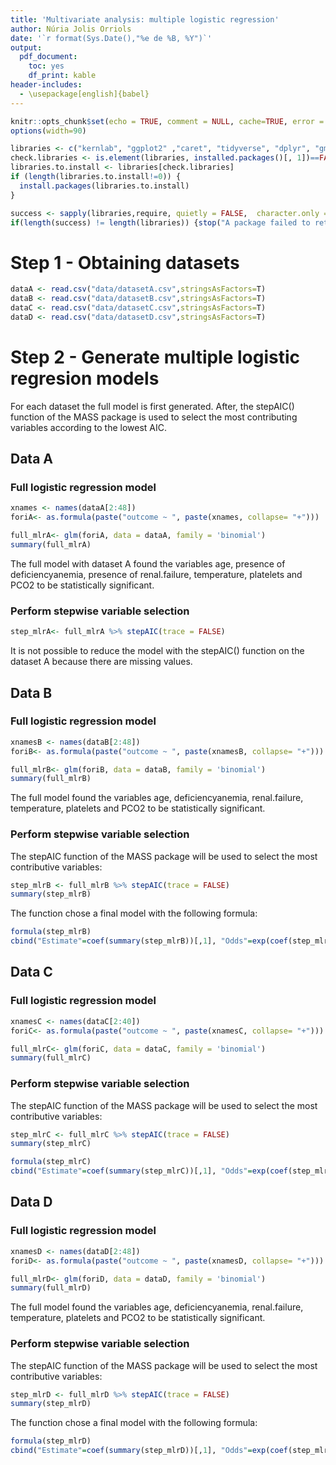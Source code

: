 ```yaml
---
title: 'Multivariate analysis: multiple logistic regression'
author: Núria Jolis Orriols
date: '`r format(Sys.Date(),"%e de %B, %Y")`' 
output:
  pdf_document:
    toc: yes
    df_print: kable
header-includes:
  - \usepackage[english]{babel}
---
```


```r
knitr::opts_chunk$set(echo = TRUE, comment = NULL, cache=TRUE, error = TRUE)
options(width=90)
```

```r
libraries <- c("kernlab", "ggplot2" ,"caret", "tidyverse", "dplyr", "gmodels", "MASS")
check.libraries <- is.element(libraries, installed.packages()[, 1])==FALSE
libraries.to.install <- libraries[check.libraries]
if (length(libraries.to.install!=0)) {
  install.packages(libraries.to.install)
}

success <- sapply(libraries,require, quietly = FALSE,  character.only = TRUE)
if(length(success) != length(libraries)) {stop("A package failed to return a success in require() function.")}
```

# Step 1 - Obtaining datasets

```r
dataA <- read.csv("data/datasetA.csv",stringsAsFactors=T)
dataB <- read.csv("data/datasetB.csv",stringsAsFactors=T)
dataC <- read.csv("data/datasetC.csv",stringsAsFactors=T)
dataD <- read.csv("data/datasetD.csv",stringsAsFactors=T)
```

# Step 2 - Generate multiple logistic regresion models 

For each dataset the full model is first generated. After, the stepAIC() function of the MASS package is used to select the most contributing variables according to the lowest AIC.

## Data A

### Full logistic regression model

```r
xnames <- names(dataA[2:48])
foriA<- as.formula(paste("outcome ~ ", paste(xnames, collapse= "+")))
```


```r
full_mlrA<- glm(foriA, data = dataA, family = 'binomial')
summary(full_mlrA)
```
The full model with dataset A found the variables age, presence of deficiencyanemia, presence of renal.failure, temperature, platelets and PCO2 to be statistically significant.

### Perform stepwise variable selection

```r
step_mlrA<- full_mlrA %>% stepAIC(trace = FALSE)
```

It is not possible to reduce the model with the stepAIC() function on the dataset A because there are missing values.

## Data B

### Full logistic regression model

```r
xnamesB <- names(dataB[2:48])
foriB<- as.formula(paste("outcome ~ ", paste(xnamesB, collapse= "+")))
```


```r
full_mlrB<- glm(foriB, data = dataB, family = 'binomial')
summary(full_mlrB)
```

The full model found the variables age, deficiencyanemia, renal.failure, temperature, platelets and PCO2 to be statistically significant.

### Perform stepwise variable selection

The stepAIC function of the MASS package will be used to select the most contributive variables:

```r
step_mlrB <- full_mlrB %>% stepAIC(trace = FALSE)
summary(step_mlrB)
```

The function chose a final model with the following formula: 

```r
formula(step_mlrB)
cbind("Estimate"=coef(summary(step_mlrB))[,1], "Odds"=exp(coef(step_mlrB)), coef(summary(step_mlrB))[,2:4])%>% kable(format="pandoc", round(3))
```

## Data C

### Full logistic regression model

```r
xnamesC <- names(dataC[2:40])
foriC<- as.formula(paste("outcome ~ ", paste(xnamesC, collapse= "+")))
```


```r
full_mlrC<- glm(foriC, data = dataC, family = 'binomial')
summary(full_mlrC)
```

### Perform stepwise variable selection

The stepAIC function of the MASS package will be used to select the most contributive variables:

```r
step_mlrC <- full_mlrC %>% stepAIC(trace = FALSE)
summary(step_mlrC)
```

```r
formula(step_mlrC)
cbind("Estimate"=coef(summary(step_mlrC))[,1], "Odds"=exp(coef(step_mlrC)), coef(summary(step_mlrC))[,2:4])%>% kable(format="pandoc", round(3))
```

## Data D

### Full logistic regression model

```r
xnamesD <- names(dataD[2:48])
foriD<- as.formula(paste("outcome ~ ", paste(xnamesD, collapse= "+")))
```


```r
full_mlrD<- glm(foriD, data = dataD, family = 'binomial')
summary(full_mlrD)
```

The full model found the variables age, deficiencyanemia, renal.failure, temperature, platelets and PCO2 to be statistically significant.

### Perform stepwise variable selection

The stepAIC function of the MASS package will be used to select the most contributive variables:

```r
step_mlrD <- full_mlrD %>% stepAIC(trace = FALSE)
summary(step_mlrD)
```

The function chose a final model with the following formula: 

```r
formula(step_mlrD)
cbind("Estimate"=coef(summary(step_mlrD))[,1], "Odds"=exp(coef(step_mlrD)), coef(summary(step_mlrD))[,2:4])%>% kable(format="pandoc", round(3))
```
